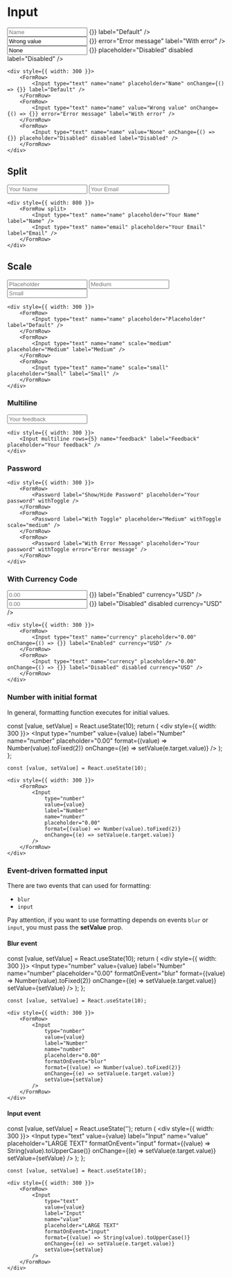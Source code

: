 
# Input

<div style={{ width: 300 }}>
    <FormRow>
        <Input type="text" name="name" placeholder="Name" onChange={() => {}} label="Default" />
    </FormRow>
    <FormRow>
        <Input type="text" name="name" value="Wrong value" onChange={() => {}} error="Error message" label="With error" />
    </FormRow>
    <FormRow>
        <Input type="text" name="name" value="None" onChange={() => {}} placeholder="Disabled" disabled label="Disabled" />
    </FormRow>
</div>

```
<div style={{ width: 300 }}>
    <FormRow>
        <Input type="text" name="name" placeholder="Name" onChange={() => {}} label="Default" />
    </FormRow>
    <FormRow>
        <Input type="text" name="name" value="Wrong value" onChange={() => {}} error="Error message" label="With error" />
    </FormRow>
    <FormRow>
        <Input type="text" name="name" value="None" onChange={() => {}} placeholder="Disabled" disabled label="Disabled" />
    </FormRow>
</div>
```

## Split

<div style={{ width: 800 }}>
    <FormRow split>
        <Input type="text" name="name" placeholder="Your Name" label="Name" />
        <Input type="text" name="email" placeholder="Your Email" label="Email" />
    </FormRow>
</div>

```
<div style={{ width: 800 }}>
    <FormRow split>
        <Input type="text" name="name" placeholder="Your Name" label="Name" />
        <Input type="text" name="email" placeholder="Your Email" label="Email" />
    </FormRow>
</div>
```

## Scale

<div style={{ width: 300 }}>
    <FormRow>
        <Input type="text" name="name" placeholder="Placeholder" label="Default" />
    </FormRow>
    <FormRow>
        <Input type="text" name="name" scale="medium" placeholder="Medium" label="Medium" />
    </FormRow>
    <FormRow>
        <Input type="text" name="name" scale="small" placeholder="Small" label="Small" />
    </FormRow>
</div>

```
<div style={{ width: 300 }}>
    <FormRow>
        <Input type="text" name="name" placeholder="Placeholder" label="Default" />
    </FormRow>
    <FormRow>
        <Input type="text" name="name" scale="medium" placeholder="Medium" label="Medium" />
    </FormRow>
    <FormRow>
        <Input type="text" name="name" scale="small" placeholder="Small" label="Small" />
    </FormRow>
</div>
```

### Multiline

<div style={{ width: 300 }}>
    <Input multiline rows={5} name="feedback" label="Feedback" placeholder="Your feedback" />
</div>

```
<div style={{ width: 300 }}>
    <Input multiline rows={5} name="feedback" label="Feedback" placeholder="Your feedback" />
</div>
```

### Password

<div style={{ width: 300 }}>
    <FormRow>
        <Password label="Show/Hide Password" placeholder="Your password" withToggle />
    </FormRow>
    <FormRow>
        <Password label="Medium" placeholder="Your password" withToggle scale="medium" />
    </FormRow>
    <FormRow>
        <Password label="With Error Message" placeholder="Your password" withToggle error="Error message" />
    </FormRow>
</div>

```
<div style={{ width: 300 }}>
    <FormRow>
        <Password label="Show/Hide Password" placeholder="Your password" withToggle />
    </FormRow>
    <FormRow>
        <Password label="With Toggle" placeholder="Medium" withToggle scale="medium" />
    </FormRow>
    <FormRow>
        <Password label="With Error Message" placeholder="Your password" withToggle error="Error message" />
    </FormRow>
</div>
```

### With Currency Code

<div style={{ width: 300 }}>
    <FormRow>
        <Input type="text" name="currency" placeholder="0.00" onChange={() => {}} label="Enabled" currency="USD" />
    </FormRow>
    <FormRow>
        <Input type="text" name="currency" placeholder="0.00" onChange={() => {}} label="Disabled" disabled currency="USD" />
    </FormRow>
</div>

```
<div style={{ width: 300 }}>
    <FormRow>
        <Input type="text" name="currency" placeholder="0.00" onChange={() => {}} label="Enabled" currency="USD" />
    </FormRow>
    <FormRow>
        <Input type="text" name="currency" placeholder="0.00" onChange={() => {}} label="Disabled" disabled currency="USD" />
    </FormRow>
</div>
```

### Number with initial format

In general, formatting function executes for initial values.

  const [value, setValue] = React.useState(10);
  return (
    <div style={{ width: 300 }}>
        <FormRow>
            <Input 
                type="number"
                value={value}
                label="Number"
                name="number"
                placeholder="0.00"
                format={(value) => Number(value).toFixed(2)}
                onChange={(e) => setValue(e.target.value)}
            />
        </FormRow>
    </div>
  );
};

<InputWithInitialFormat />

```
const [value, setValue] = React.useState(10);

<div style={{ width: 300 }}>
    <FormRow>
        <Input 
            type="number"
            value={value}
            label="Number"
            name="number"
            placeholder="0.00"
            format={(value) => Number(value).toFixed(2)}
            onChange={(e) => setValue(e.target.value)}
        />
    </FormRow>
</div>
```

### Event-driven formatted input

There are two events that can used for formatting:
- `blur`
- `input`

Pay attention, if you want to use formatting depends on events `blur` or `input`, you must pass the **setValue** prop.

#### Blur event 

  const [value, setValue] = React.useState(10);
  return (
    <div style={{ width: 300 }}>
        <FormRow>
            <Input 
                type="number"
                value={value}
                label="Number"
                name="number"
                placeholder="0.00"
                formatOnEvent="blur"
                format={(value) => Number(value).toFixed(2)}
                onChange={(e) => setValue(e.target.value)}
                setValue={setValue}
            />
        </FormRow>
    </div>
  );
};

<InputWithBlurFormat />

```
const [value, setValue] = React.useState(10);

<div style={{ width: 300 }}>
    <FormRow>
        <Input 
            type="number"
            value={value}
            label="Number"
            name="number"
            placeholder="0.00"
            formatOnEvent="blur"
            format={(value) => Number(value).toFixed(2)}
            onChange={(e) => setValue(e.target.value)}
            setValue={setValue}
        />
    </FormRow>
</div>
```

#### Input event 

  const [value, setValue] = React.useState('');
  return (
    <div style={{ width: 300 }}>
        <FormRow>
            <Input 
                type="text"
                value={value}
                label="Input"
                name="value"
                placeholder="LARGE TEXT"
                formatOnEvent="input"
                format={(value) => String(value).toUpperCase()}
                onChange={(e) => setValue(e.target.value)}
                setValue={setValue}
            />
        </FormRow>
    </div>
  );
};

<InputWithChangeFormat />

```
const [value, setValue] = React.useState(10);

<div style={{ width: 300 }}>
    <FormRow>
        <Input 
            type="text"
            value={value}
            label="Input"
            name="value"
            placeholder="LARGE TEXT"
            formatOnEvent="input"
            format={(value) => String(value).toUpperCase()}
            onChange={(e) => setValue(e.target.value)}
            setValue={setValue}
        />
    </FormRow>
</div>
```